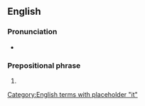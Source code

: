 ==English==

===Pronunciation===
* {{audio|en|en-au-for the heck of it.ogg|Audio (AU)}}

===Prepositional phrase===
{{en-PP}}

# {{alt form|en|for the hell of it}}

[[Category:English terms with placeholder "it"]]